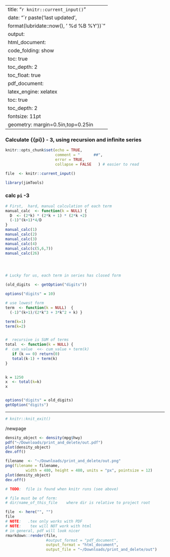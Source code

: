 
---
title: "`r knitr::current_input()`"
date: "`r paste('last updated', 
    format(lubridate::now(), ' %d %B %Y'))`"
output:   
  html_document:  
        code_folding: show
        toc: true 
        toc_depth: 2
        toc_float: true
  pdf_document:   
    latex_engine: xelatex  
    toc: true
    toc_depth:  2   
fontsize: 11pt   
geometry: margin=0.5in,top=0.25in   
---

###  Calculate  {{pi}} - 3, using recursion and  infinite series

```r
knitr::opts_chunk$set(echo = TRUE,
                      comment = "      ##",
                      error = TRUE,
                      collapse = FALSE   ) # easier to read
```


```r
file  <- knitr::current_input() 

library(jimTools)
``` 


###  calc `pi` -3
```r

# First,  hard, manual calculation of each term
manual_calc  <- function(k = NULL) {
  D  <- (2*k) * (2*k + 1) * (2*k +2)
  (-1)^(k+1)*4/D
}
manual_calc(1)
manual_calc(2)
manual_calc(3)
manual_calc(4)
manual_calc(c(5,6,7))
manual_calc(26)




# Lucky for us, each term in series has closed form

(old_digits  <- getOption("digits"))

options("digits" = 10)  

# use lowest form
term  <- function(k = NULL)  {
  (-1)^(k+1)/(2*k^3 + 3*k^2 + k) }

term(k=1)
term(k=2)


#  recursive is SUM of terms
total  <- function(k = NULL) {
#  cum_value  <<- cum_value + term(k)
   if (k == 0) return(0)
   total(k-1) + term(k)
}
 

k = 1250
x  <- total(k=k)
x


options("digits" = old_digits)
getOption("digits")


```


***

```r
# knitr::knit_exit()
```

/newpage

```r
density_object <- density(mpg$hwy)
pdf("~/Downloads/print_and_delete/out.pdf")
plot(density_object)
dev.off()
```

```r
filename  <- "~/Downloads/print_and_delete/out.png"
png(filename = filename,
         width = 480, height = 480, units = "px", pointsize = 12)
plot(density_object)
dev.off()
```
```r
# TODO:  file is found when knitr runs (see above)

# file must be of form:
# dir/name_of_this_file    where dir is relative to project root

file  <- here("", "")
file 
# NOTE:   .tex only works with PDF
# NOTE:    tex will NOT work with html
# in general, pdf will look nicer
rmarkdown::render(file,
                  #output_format = "pdf_document",
                  output_format = "html_document",
                  output_file = "~/Downloads/print_and_delete/out")
```

